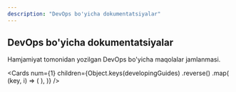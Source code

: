 ```yaml
---
description: "DevOps bo'yicha dokumentatsiyalar"
---
```



## DevOps bo'yicha dokumentatsiyalar

Hamjamiyat tomonidan yozilgan DevOps bo'yicha maqolalar jamlanmasi.

<Cards
  num={1}
  children={Object.keys(developingGuides)
    .reverse()
    .map(
      (key, i) => (
        <Card
          key={i}
          title={developingGuides[key].longTitle}
          level={developingGuides[key].level}
          category={developingGuides[key].category}
          author={developingGuides[key].author}
          createdAt={developingGuides[key].createdAt}
          minutesRead={developingGuides[key].minutesRead}
          href={developingGuides[key].href}
        />
      ),
    )}
/>